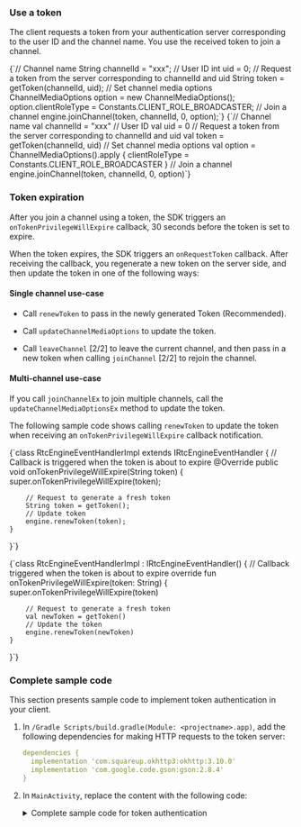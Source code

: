 <PlatformWrapper platform="android">

### Use a token

The client requests a token from your authentication server corresponding to the user ID and the channel name. You use the received token to join a channel.

<Tabs groupId="language">
<TabItem value="java" label="Java">
<CodeBlock language="java" showLineNumbers>
{`// Channel name
String channelId = "xxx";
// User ID
int uid = 0;
// Request a token from the server corresponding to channelId and uid
String token = getToken(channelId, uid);
// Set channel media options
ChannelMediaOptions option = new ChannelMediaOptions();
option.clientRoleType = Constants.CLIENT_ROLE_BROADCASTER;
// Join a channel
engine.joinChannel(token, channelId, 0, option);`}
</CodeBlock>
</TabItem>

<TabItem value="kotlin" label="Kotlin" default>
<CodeBlock language="kotlin" showLineNumbers>
{`// Channel name
val channelId = "xxx"
// User ID
val uid = 0
// Request a token from the server corresponding to channelId and uid
val token = getToken(channelId, uid)
// Set channel media options
val option = ChannelMediaOptions().apply {
    clientRoleType = Constants.CLIENT_ROLE_BROADCASTER
}
// Join a channel
engine.joinChannel(token, channelId, 0, option)`}
</CodeBlock>
</TabItem>
</Tabs>

### Token expiration 

After you join a channel using a token, the SDK triggers an `onTokenPrivilegeWillExpire` callback, 30 seconds before the token is set to expire.

When the token expires, the SDK triggers an `onRequestToken` callback. After receiving the callback, you regenerate a new token on the server side, and then update the token in one of the following ways:

#### Single channel use-case

* Call `renewToken` to pass in the newly generated Token (Recommended).

* Call `updateChannelMediaOptions` to update the token.

* Call `leaveChannel` [2/2] to leave the current channel, and then pass in a new token when calling `joinChannel` [2/2] to rejoin the channel.

#### Multi-channel use-case

If you call `joinChannelEx` to join multiple channels, call the `updateChannelMediaOptionsEx` method to update the token.

The following sample code shows calling `renewToken` to update the token when receiving an `onTokenPrivilegeWillExpire` callback notification.

<Tabs groupId="language">
<TabItem value="java" label="Java">
<CodeBlock language="java" showLineNumbers>
{`class RtcEngineEventHandlerImpl extends IRtcEngineEventHandler {
    // Callback is triggered when the token is about to expire
    @Override
    public void onTokenPrivilegeWillExpire(String token) {
        super.onTokenPrivilegeWillExpire(token);

        // Request to generate a fresh token
        String token = getToken();
        // Update token
        engine.renewToken(token);
    }
}`}
</CodeBlock>
</TabItem>

<TabItem value="kotlin" label="Kotlin" default>
<CodeBlock language="kotlin" showLineNumbers>
{`class RtcEngineEventHandlerImpl : IRtcEngineEventHandler() {
    // Callback triggered when the token is about to expire
    override fun onTokenPrivilegeWillExpire(token: String) {
        super.onTokenPrivilegeWillExpire(token)

        // Request to generate a fresh token
        val newToken = getToken()
        // Update the token
        engine.renewToken(newToken)
    }
}`}
</CodeBlock>
</TabItem>
</Tabs>

### Complete sample code
This section presents sample code to implement token authentication in your client. 

1. In `/Gradle Scripts/build.gradle(Module: <projectname>.app)`, add the following dependencies for making HTTP requests to the token server:

    ```yaml
    dependencies {
      implementation 'com.squareup.okhttp3:okhttp:3.10.0'
      implementation 'com.google.code.gson:gson:2.8.4'
    }
    ```

1. In `MainActivity`, replace the content with the following code:

    <details>
    <summary>Complete sample code for token authentication</summary>
    <Tabs groupId="language">
    <TabItem value="java" label="Java">
    <CodeBlock language="java" showLineNumbers>
    {` package com.example.rtcquickstart;





    public class MainActivity extends AppCompatActivity {

        // Fill in the App ID from Agora console
        private String appId = "Your App ID";
        // Fill in the channel name
        private String channelName = "demo";
        private String token = "";
        private RtcEngine mRtcEngine;
        private int joined = 1;

        private final IRtcEngineEventHandler mRtcEventHandler = new IRtcEngineEventHandler() {
            @Override
            // Listen for the remote user to join the channel and obtain the user ID of the remote user
            public void onUserJoined(int uid, int elapsed) {
                runOnUiThread(new Runnable() {
                    @Override
                    public void run() {
                        // After obtaining the user ID in the onUserJoined callback, call setupRemoteVideo to set the remote user view
                        setupRemoteVideo(uid);
                    }
                });
            }

            @Override
            public void onTokenPrivilegeWillExpire(String token) {
                fetchToken(1234, channelName, 1);
                runOnUiThread(new Runnable() {
                    @Override
                    public void run() {
                        Toast toast = Toast.makeText(MainActivity.this, "Token renewed", Toast.LENGTH_SHORT);
                        toast.show();
                    }
                });
                super.onTokenPrivilegeWillExpire(token);
            }

            @Override
            public void onRequestToken() {
                joined = 1;
                fetchToken(1234, channelName, 1);
                super.onRequestToken();
            }

        };

        private static final int PERMISSION_REQ_ID = 22;

        private static final String[] REQUESTED_PERMISSIONS = {
                Manifest.permission.RECORD_AUDIO,
                Manifest.permission.CAMERA
        };

        private boolean checkSelfPermission(String permission, int requestCode) {
            if (ContextCompat.checkSelfPermission(this, permission) !=
                    PackageManager.PERMISSION_GRANTED) {
                ActivityCompat.requestPermissions(this, REQUESTED_PERMISSIONS, requestCode);
                return false;
            }
            return true;
        }

    // Get RTC Token
    private void fetchToken(int uid,String channelName,int tokenRole){
        OkHttpClient client = new OkHttpClient();
        MediaType JSON = MediaType.parse("application/json; charset=utf-8");
        JSONObject json = new JSONObject();
        try {
            json.put("uid", uid);
            json.put("ChannelName", channelName);
            json.put("role", tokenRole);
        } catch (JSONException e) {
            e.printStackTrace();
        }

            RequestBody requestBody = RequestBody.create(JSON, String.valueOf(json));
            Request request = new Request.Builder()
                    .url("http://<Your Host URL and port>/fetch_rtc_token")
                    .header("Content-Type", "application/json; charset=UTF-8")
                    .post(requestBody)
                    .build();
            Call call = client.newCall(request);
            call.enqueue(new Callback() {
                @Override
                public void onFailure(Call call, IOException e) {

                }

                @Override
                public void onResponse(Call call, Response response) throws IOException {
                    if(response.isSuccessful()){
                        Gson gson = new Gson();
                        String result = response.body().string();
                        Map map = gson.fromJson(result, Map.class);
                        new Thread(new Runnable() {
                            @Override
                            public void run() {
                                token = map.get("token").toString();
                                // If the user has not joined the channel, use token to join the channel
                                ChannelMediaOptions options = new ChannelMediaOptions();
                                if (joined != 0){joined = mRtcEngine.joinChannel(token, channelName, 1234, options);}
                                // If the user has joined the channel, call renewToken to regenerate the token
                                else {mRtcEngine.renewToken(token);}
                            }
                        });
                    }
                }
            });
        }

        @Override
        protected void onCreate(Bundle savedInstanceState) {
            super.onCreate(savedInstanceState);
            setContentView(R.layout.activity_main);

            // If all permissions are granted, initialize the RtcEngine object and join the channel
            if (checkSelfPermission(REQUESTED_PERMISSIONS[0], PERMISSION_REQ_ID) &&
                    checkSelfPermission(REQUESTED_PERMISSIONS[1], PERMISSION_REQ_ID)) {
                initializeAndJoinChannel();
            }
        }

        protected void onDestroy() {
            super.onDestroy();

            mRtcEngine.leaveChannel();
            mRtcEngine.destroy();
        }

        private void initializeAndJoinChannel() {
            try {
                mRtcEngine = RtcEngine.create(getBaseContext(), appId, mRtcEventHandler);
            } catch (Exception e) {
                throw new RuntimeException("Check the error.");
            }

            // In interactive live broadcast, set the channel scene to BROADCASTING
            mRtcEngine.setChannelProfile(Constants.CHANNEL_PROFILE_LIVE_BROADCASTING);
            // Depending on the actual situation, set the user role to BROADCASTER or AUDIENCE
            mRtcEngine.setClientRole(Constants.CLIENT_ROLE_BROADCASTER);

            // SDK turns off video by default. Call enableVideo to enable video
            mRtcEngine.enableVideo();

            FrameLayout container = findViewById(R.id.local_video_view_container);
            // Call CreateRendererView to create a SurfaceView object and add it as a child to the FrameLayout
            SurfaceView surfaceView = new SurfaceView (getBaseContext());
            container.addView(surfaceView);
            // Pass the SurfaceView object to Agora to render local video
            mRtcEngine.setupLocalVideo(new VideoCanvas(surfaceView, VideoCanvas.RENDER_MODE_FIT, 0));
            // Start local video preview
            mRtcEngine.startPreview();
            // Get a token from the token server
            fetchToken(1234, channelName, 1);
        }

        private void setupRemoteVideo(int uid) {
            FrameLayout container = findViewById(R.id.remote_video_view_container);
            SurfaceView surfaceView = new SurfaceView (getBaseContext());
            surfaceView.setZOrderMediaOverlay(true);
            container.addView(surfaceView);
            mRtcEngine.setupRemoteVideo(new VideoCanvas(surfaceView, VideoCanvas.RENDER_MODE_FIT, uid));
        }

    }`}
    </CodeBlock>
    </TabItem>
   
    <TabItem value="kotlin" label="Kotlin" default>
    <CodeBlock language="kotlin" showLineNumbers>
    {`package com.example.rtcquickstart
   
    
    class MainActivity : AppCompatActivity() {
    
        // Fill in the App ID from Agora console
        private val appId = "Your App ID"
        // Fill in the channel name
        private val channelName = "demo"
        private var token = ""
        private var mRtcEngine: RtcEngine? = null
        private var joined = 1
    
        private val mRtcEventHandler = object : IRtcEngineEventHandler() {
            override fun onUserJoined(uid: Int, elapsed: Int) {
                runOnUiThread {
                    // After obtaining the user ID in the onUserJoined callback, call setupRemoteVideo to set the remote user view
                    setupRemoteVideo(uid)
                }
            }
    
            override fun onTokenPrivilegeWillExpire(token: String) {
                fetchToken(1234, channelName, 1)
                runOnUiThread {
                    val toast = Toast.makeText(this@MainActivity, "Token renewed", Toast.LENGTH_SHORT)
                    toast.show()
                }
                super.onTokenPrivilegeWillExpire(token)
            }
    
            override fun onRequestToken() {
                joined = 1
                fetchToken(1234, channelName, 1)
                super.onRequestToken()
            }
        }
    
        companion object {
            private const val PERMISSION_REQ_ID = 22
            private val REQUESTED_PERMISSIONS = arrayOf(
                Manifest.permission.RECORD_AUDIO,
                Manifest.permission.CAMERA
            )
        }
    
        private fun checkSelfPermission(permission: String, requestCode: Int): Boolean {
            return if (ContextCompat.checkSelfPermission(this, permission) != PackageManager.PERMISSION_GRANTED) {
                ActivityCompat.requestPermissions(this, REQUESTED_PERMISSIONS, requestCode)
                false
            } else {
                true
            }
        }
    
        // Get RTC Token
        private fun fetchToken(uid: Int, channelName: String, tokenRole: Int) {
            val client = OkHttpClient()
            val JSON = MediaType.parse("application/json; charset=utf-8")
            val json = JSONObject()
            try {
                json.put("uid", uid)
                json.put("ChannelName", channelName)
                json.put("role", tokenRole)
            } catch (e: JSONException) {
                e.printStackTrace()
            }
    
            val requestBody = RequestBody.create(JSON, json.toString())
            val request = Request.Builder()
                .url("http://<Your Host URL and port>/fetch_rtc_token")
                .header("Content-Type", "application/json; charset=UTF-8")
                .post(requestBody)
                .build()
    
            client.newCall(request).enqueue(object : Callback {
                override fun onFailure(call: Call, e: IOException) {
                    // Handle failure
                }
    
                override fun onResponse(call: Call, response: Response) {
                    if (response.isSuccessful) {
                        val gson = Gson()
                        val result = response.body?.string()
                        val map: Map<String, Any> = gson.fromJson(result, Map::class.java)
                        Thread {
                            token = map["token"].toString()
                            // If the user has not joined the channel, use token to join the channel
                            val options = ChannelMediaOptions()
                            if (joined != 0) {
                                joined = mRtcEngine?.joinChannel(token, channelName, 1234, options) ?: -1
                            } else {
                                mRtcEngine?.renewToken(token)
                            }
                        }.start()
                    }
                }
            })
        }
    
        override fun onCreate(savedInstanceState: Bundle?) {
            super.onCreate(savedInstanceState)
            setContentView(R.layout.activity_main)
    
            // If all permissions are granted, initialize the RtcEngine object and join the channel
            if (checkSelfPermission(REQUESTED_PERMISSIONS[0], PERMISSION_REQ_ID) &&
                checkSelfPermission(REQUESTED_PERMISSIONS[1], PERMISSION_REQ_ID)) {
                initializeAndJoinChannel()
            }
        }
    
        override fun onDestroy() {
            super.onDestroy()
            mRtcEngine?.leaveChannel()
            mRtcEngine?.destroy()
        }
    
        private fun initializeAndJoinChannel() {
            try {
                mRtcEngine = RtcEngine.create(baseContext, appId, mRtcEventHandler)
            } catch (e: Exception) {
                throw RuntimeException("Check the error.")
            }
    
            // In interactive live broadcast, set the channel scene to BROADCASTING
            mRtcEngine?.setChannelProfile(Constants.CHANNEL_PROFILE_LIVE_BROADCASTING)
            // Depending on the actual situation, set the user role to BROADCASTER or AUDIENCE
            mRtcEngine?.setClientRole(Constants.CLIENT_ROLE_BROADCASTER)
    
            // SDK turns off video by default. Call enableVideo to enable video
            mRtcEngine?.enableVideo()
    
            val container: FrameLayout = findViewById(R.id.local_video_view_container)
            // Call CreateRendererView to create a SurfaceView object and add it as a child to the FrameLayout
            val surfaceView = SurfaceView(baseContext)
            container.addView(surfaceView)
            // Pass the SurfaceView object to Agora to render local video
            mRtcEngine?.setupLocalVideo(VideoCanvas(surfaceView, VideoCanvas.RENDER_MODE_FIT, 0))
            // Start local video preview
            mRtcEngine?.startPreview()
            // Get a token from the token server
            fetchToken(1234, channelName, 1)
        }
    
        private fun setupRemoteVideo(uid: Int) {
            val container: FrameLayout = findViewById(R.id.remote_video_view_container)
            val surfaceView = SurfaceView(baseContext)
            surfaceView.setZOrderMediaOverlay(true)
            container.addView(surfaceView)
            mRtcEngine?.setupRemoteVideo(VideoCanvas(surfaceView, VideoCanvas.RENDER_MODE_FIT, uid))
        }
    }`}
    </CodeBlock>
    </TabItem>
    </Tabs>
    </details>

</PlatformWrapper>
